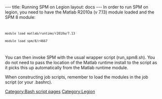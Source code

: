 ---
title: Running SPM on Legion
layout: docs
---
[[Category:Bash script pages]]
[[Category:Legion]]
In order to run SPM on legion, you need to have the Matlab R2010a (v 7.13) module loaded and the SPM 8 module:
<code>
 module load matlab/runtime/r2010a/7.13
 module load spm/8/r4667
</code>
You can then invoke SPM with the usual wrapper script (run_spm8.sh).  You do not need to pass the location of the Matlab runtime install to the script as it picks this up automatically from the Matlab runtime module.

When constructing job scripts, remember to load the modules in the job script (or your .bashrc).